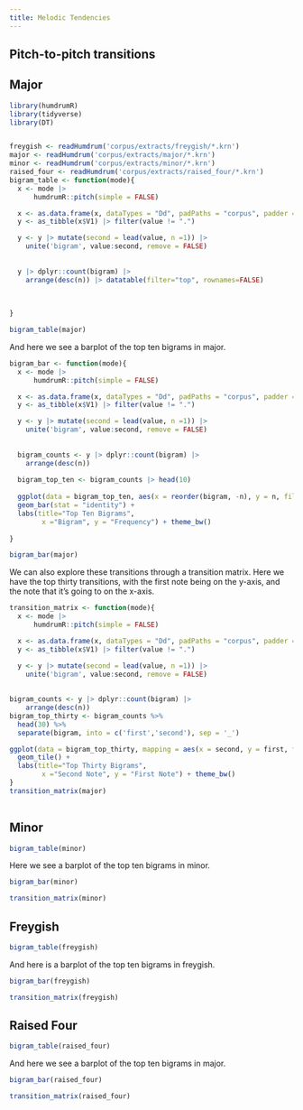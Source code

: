 ```yaml
---
title: Melodic Tendencies
---
```


## Pitch-to-pitch transitions



## Major

```r
library(humdrumR)
library(tidyverse)
library(DT)


freygish <- readHumdrum('corpus/extracts/freygish/*.krn')
major <- readHumdrum('corpus/extracts/major/*.krn')
minor <- readHumdrum('corpus/extracts/minor/*.krn')
raised_four <- readHumdrum('corpus/extracts/raised_four/*.krn')
bigram_table <- function(mode){
  x <- mode |> 
      humdrumR::pitch(simple = FALSE) 

  x <- as.data.frame(x, dataTypes = "Dd", padPaths = "corpus", padder = NA)
  y <- as_tibble(x$V1) |> filter(value != ".")

  y <- y |> mutate(second = lead(value, n =1)) |> 
    unite('bigram', value:second, remove = FALSE) 
  
  
  y |> dplyr::count(bigram) |>
    arrange(desc(n)) |> datatable(filter="top", rownames=FALSE)
  
  
  
}

bigram_table(major)
```

And here we see a barplot of the top ten bigrams in major.

```r
bigram_bar <- function(mode){
  x <- mode |> 
      humdrumR::pitch(simple = FALSE) 

  x <- as.data.frame(x, dataTypes = "Dd", padPaths = "corpus", padder = NA)
  y <- as_tibble(x$V1) |> filter(value != ".")

  y <- y |> mutate(second = lead(value, n =1)) |> 
    unite('bigram', value:second, remove = FALSE) 
  
  
  bigram_counts <- y |> dplyr::count(bigram) |>
    arrange(desc(n)) 
  
  bigram_top_ten <- bigram_counts |> head(10)
  
  ggplot(data = bigram_top_ten, aes(x = reorder(bigram, -n), y = n, fill = bigram)) +
  geom_bar(stat = "identity") +
  labs(title="Top Ten Bigrams",
        x ="Bigram", y = "Frequency") + theme_bw()
  
}

bigram_bar(major)

```

We can also explore these transitions through a transition matrix. Here we have the top thirty transitions, with the first note being on the y-axis, and the note that it's going to on the x-axis.

```r

transition_matrix <- function(mode){
  x <- mode |> 
      humdrumR::pitch(simple = FALSE) 

  x <- as.data.frame(x, dataTypes = "Dd", padPaths = "corpus", padder = NA)
  y <- as_tibble(x$V1) |> filter(value != ".")

  y <- y |> mutate(second = lead(value, n =1)) |> 
    unite('bigram', value:second, remove = FALSE) 
  
  
bigram_counts <- y |> dplyr::count(bigram) |>
    arrange(desc(n)) 
bigram_top_thirty <- bigram_counts %>%
  head(30) %>%
  separate(bigram, into = c('first','second'), sep = '_')

ggplot(data = bigram_top_thirty, mapping = aes(x = second, y = first, fill = n)) +
  geom_tile() +
  labs(title="Top Thirty Bigrams",
        x ="Second Note", y = "First Note") + theme_bw()
}
transition_matrix(major)
        
```
## Minor
```r

bigram_table(minor)
```

Here we see a barplot of the top ten bigrams in minor.

```r

bigram_bar(minor)
```

```r

transition_matrix(minor)
```


## Freygish

```r

bigram_table(freygish)
```


And here is a barplot of the top ten bigrams in freygish.
```r

bigram_bar(freygish)
```



```r

transition_matrix(freygish)
```
## Raised Four

```r

bigram_table(raised_four)
```


And here we see a barplot of the top ten bigrams in major.

```r

bigram_bar(raised_four)
```

```r

transition_matrix(raised_four)
```



